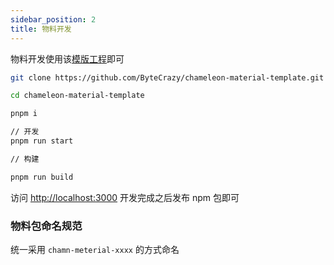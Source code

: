 ```yaml
---
sidebar_position: 2
title: 物料开发
---
```


物料开发使用该[模版工程](https://github.com/ByteCrazy/chameleon-material-template.git)即可

```bash
git clone https://github.com/ByteCrazy/chameleon-material-template.git

cd chameleon-material-template

pnpm i

// 开发
pnpm run start

// 构建

pnpm run build
```

访问 [http://localhost:3000](http://localhost:3000)
开发完成之后发布 npm 包即可

### 物料包命名规范

统一采用 `chamn-meterial-xxxx` 的方式命名
